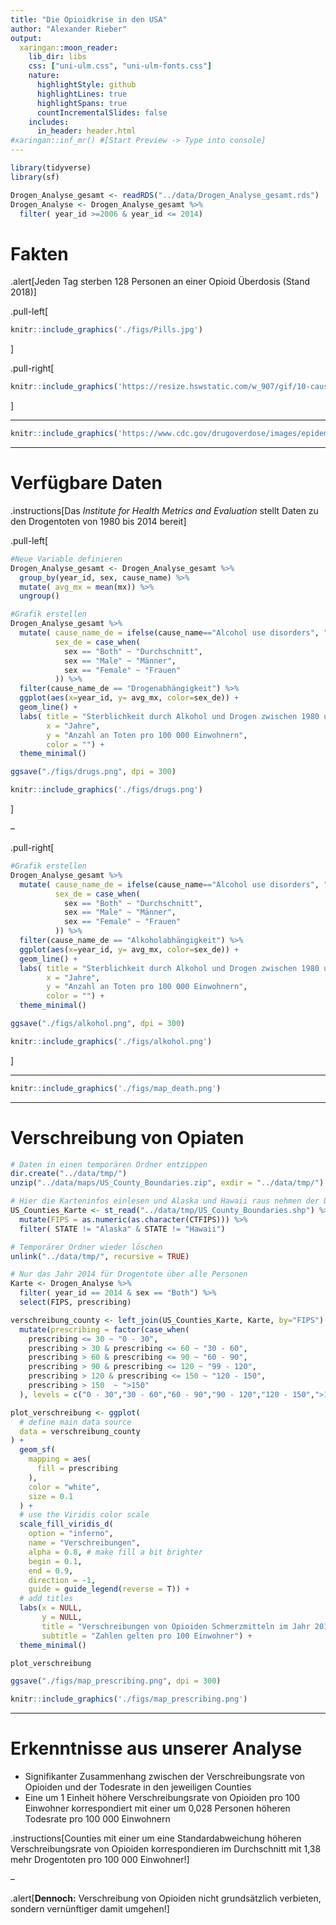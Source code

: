 ```yaml
---
title: "Die Opioidkrise in den USA"
author: "Alexander Rieber"
output:
  xaringan::moon_reader:
    lib_dir: libs
    css: ["uni-ulm.css", "uni-ulm-fonts.css"]
    nature:
      highlightStyle: github
      highlightLines: true
      highlightSpans: true
      countIncrementalSlides: false
    includes:
      in_header: header.html 
#xaringan::inf_mr() #[Start Preview -> Type into console]
---
```


```r
library(tidyverse)
library(sf)
```

```r
Drogen_Analyse_gesamt <- readRDS("../data/Drogen_Analyse_gesamt.rds")
Drogen_Analyse <- Drogen_Analyse_gesamt %>%
  filter( year_id >=2006 & year_id <= 2014)
```

# Fakten

.alert[Jeden Tag sterben 128 Personen an einer Opioid Überdosis (Stand 2018)]


.pull-left[
```r
knitr::include_graphics('./figs/Pills.jpg')
```
]

.pull-right[
```r
knitr::include_graphics('https://resize.hswstatic.com/w_907/gif/10-causes-of-car-fires-4.jpg')
```
]

---

```r
knitr::include_graphics('https://www.cdc.gov/drugoverdose/images/epidemic/2018-3-Wave-Lines-Mortality.png')
```

---

# Verfügbare Daten

.instructions[Das _Institute for Health Metrics and Evaluation_ stellt Daten zu den Drogentoten von 1980 bis 2014 bereit]

.pull-left[
```r
#Neue Variable definieren
Drogen_Analyse_gesamt <- Drogen_Analyse_gesamt %>%
  group_by(year_id, sex, cause_name) %>%
  mutate( avg_mx = mean(mx)) %>%
  ungroup() 

#Grafik erstellen
Drogen_Analyse_gesamt %>%
  mutate( cause_name_de = ifelse(cause_name=="Alcohol use disorders", "Alkoholabhängigkeit", "Drogenabhängigkeit"),
          sex_de = case_when(
            sex == "Both" ~ "Durchschnitt",
            sex == "Male" ~ "Männer",
            sex == "Female" ~ "Frauen"
          )) %>%
  filter(cause_name_de == "Drogenabhängigkeit") %>%
  ggplot(aes(x=year_id, y= avg_mx, color=sex_de)) +
  geom_line() +
  labs( title = "Sterblichkeit durch Alkohol und Drogen zwischen 1980 und 2014", 
        x = "Jahre", 
        y = "Anzahl an Toten pro 100 000 Einwohnern",
        color = "") +
  theme_minimal()

ggsave("./figs/drugs.png", dpi = 300)
```
```r
knitr::include_graphics('./figs/drugs.png')
```

]

--

.pull-right[
```r
#Grafik erstellen
Drogen_Analyse_gesamt %>%
  mutate( cause_name_de = ifelse(cause_name=="Alcohol use disorders", "Alkoholabhängigkeit", "Drogenabhängigkeit"),
          sex_de = case_when(
            sex == "Both" ~ "Durchschnitt",
            sex == "Male" ~ "Männer",
            sex == "Female" ~ "Frauen"
          )) %>%
  filter(cause_name_de == "Alkoholabhängigkeit") %>%
  ggplot(aes(x=year_id, y= avg_mx, color=sex_de)) +
  geom_line() +
  labs( title = "Sterblichkeit durch Alkohol und Drogen zwischen 1980 und 2014", 
        x = "Jahre", 
        y = "Anzahl an Toten pro 100 000 Einwohnern",
        color = "") +
  theme_minimal()

ggsave("./figs/alkohol.png", dpi = 300)
```

```r
knitr::include_graphics('./figs/alkohol.png')
```

]


---

```r
knitr::include_graphics('./figs/map_death.png')
```

---

# Verschreibung von Opiaten

```r
# Daten in einen temporären Ordner entzippen
dir.create("../data/tmp/")
unzip("../data/maps/US_County_Boundaries.zip", exdir = "../data/tmp/")

# Hier die Karteninfos einlesen und Alaska und Hawaii raus nehmen der Übersichtlichkeit halber
US_Counties_Karte <- st_read("../data/tmp/US_County_Boundaries.shp") %>%
  mutate(FIPS = as.numeric(as.character(CTFIPS))) %>%
  filter( STATE != "Alaska" & STATE != "Hawaii")

# Temporärer Ordner wieder löschen
unlink("../data/tmp/", recursive = TRUE)

# Nur das Jahr 2014 für Drogentote über alle Personen
Karte <- Drogen_Analyse %>%
  filter( year_id == 2014 & sex == "Both") %>%
  select(FIPS, prescribing)
```

```r
verschreibung_county <- left_join(US_Counties_Karte, Karte, by="FIPS") %>%
  mutate(prescribing = factor(case_when(
    prescribing <= 30 ~ "0 - 30",
    prescribing > 30 & prescribing <= 60 ~ "30 - 60",
    prescribing > 60 & prescribing <= 90 ~ "60 - 90",
    prescribing > 90 & prescribing <= 120 ~ "99 - 120",
    prescribing > 120 & prescribing <= 150 ~ "120 - 150",
    prescribing > 150  ~ ">150"
  ), levels = c("0 - 30","30 - 60","60 - 90","90 - 120","120 - 150",">150")))

plot_verschreibung <- ggplot(
  # define main data source
  data = verschreibung_county
) +
  geom_sf(
    mapping = aes(
      fill = prescribing
    ),
    color = "white",
    size = 0.1
  ) +
  # use the Viridis color scale
  scale_fill_viridis_d(
    option = "inferno",
    name = "Verschreibungen",
    alpha = 0.8, # make fill a bit brighter
    begin = 0.1,
    end = 0.9,
    direction = -1,
    guide = guide_legend(reverse = T)) +
  # add titles
  labs(x = NULL,
       y = NULL,
       title = "Verschreibungen von Opioiden Schmerzmitteln im Jahr 2014",
       subtitle = "Zahlen gelten pro 100 Einwohner") +
  theme_minimal()

plot_verschreibung

ggsave("./figs/map_prescribing.png", dpi = 300)
```

```r
knitr::include_graphics('./figs/map_prescribing.png')
```


---

# Erkenntnisse aus unserer Analyse

- Signifikanter Zusammenhang zwischen der Verschreibungsrate von Opioiden und der Todesrate in den jeweiligen Counties
- Eine um 1 Einheit höhere Verschreibungsrate von Opioiden pro 100 Einwohner korrespondiert mit einer um 0,028 Personen höheren Todesrate pro 100 000 Einwohnern

.instructions[Counties mit einer um eine Standardabweichung höheren Verschreibungsrate von Opioiden korrespondieren im Durchschnitt mit 1,38 mehr Drogentoten pro 100 000 Einwohner!]

--

.alert[**Dennoch:** Verschreibung von Opioiden nicht grundsätzlich verbieten, sondern vernünftiger damit umgehen!]

